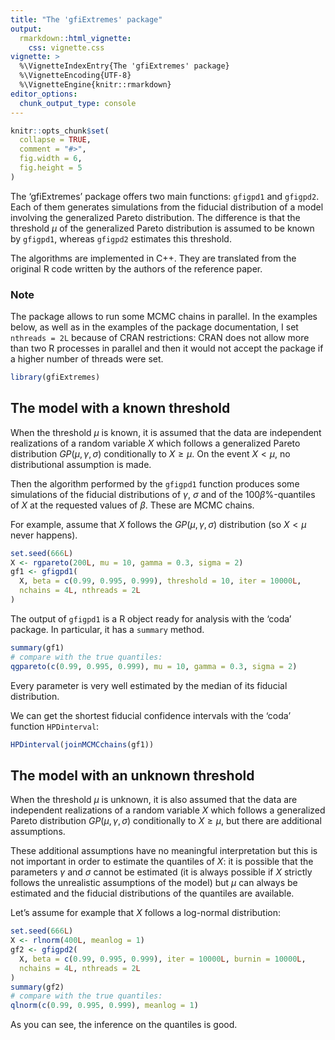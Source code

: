 ```yaml
---
title: "The 'gfiExtremes' package"
output: 
  rmarkdown::html_vignette:
    css: vignette.css
vignette: >
  %\VignetteIndexEntry{The 'gfiExtremes' package}
  %\VignetteEncoding{UTF-8}
  %\VignetteEngine{knitr::rmarkdown}
editor_options: 
  chunk_output_type: console
---
```


```r
knitr::opts_chunk$set(
  collapse = TRUE,
  comment = "#>",
  fig.width = 6,
  fig.height = 5
)
```

The 'gfiExtremes' package offers two main functions: `gfigpd1` and `gfigpd2`. 
Each of them generates simulations from the fiducial distribution of a model 
involving the generalized Pareto distribution. The difference is that the 
threshold $\mu$ of the generalized Pareto distribution is assumed to be known 
by `gfigpd1`, whereas `gfigpd2` estimates this threshold. 

The algorithms are implemented in C++. They are translated from the original R
code written by the authors of the reference paper. 

### Note 

The package allows to run some MCMC chains in parallel. In the examples below, 
as well as in the examples of the package documentation, I set `nthreads = 2L` 
because of CRAN restrictions: CRAN does not allow more than two R processes in 
parallel and then it would not accept the package if a higher number of threads 
were set.

```r
library(gfiExtremes)
```

## The model with a known threshold

When the threshold $\mu$ is known, it is assumed that the data are independent 
realizations of a random variable $X$ which follows a generalized Pareto 
distribution $GP(\mu,\gamma,\sigma)$ conditionally to $X \geqslant \mu$. On the 
event $X < \mu$, no distributional assumption is made.

Then the algorithm performed by the `gfigpd1` function produces some simulations
of the fiducial distributions of $\gamma$, $\sigma$ and of the 
$100\beta\%$-quantiles of $X$ at the requested values of $\beta$. These are 
MCMC chains.

For example, assume that $X$ follows the $GP(\mu,\gamma,\sigma)$ distribution 
(so $X < \mu$ never happens). 

```r
set.seed(666L)
X <- rgpareto(200L, mu = 10, gamma = 0.3, sigma = 2)
gf1 <- gfigpd1(
  X, beta = c(0.99, 0.995, 0.999), threshold = 10, iter = 10000L,
  nchains = 4L, nthreads = 2L
)
```

The output of `gfigpd1` is a R object ready for analysis with the 'coda' 
package. In particular, it has a `summary` method.

```r
summary(gf1)
# compare with the true quantiles:
qgpareto(c(0.99, 0.995, 0.999), mu = 10, gamma = 0.3, sigma = 2)
```

Every parameter is very well estimated by the median of its fiducial 
distribution.

We can get the shortest fiducial confidence intervals with the 'coda' function 
`HPDinterval`:

```r
HPDinterval(joinMCMCchains(gf1))
```


## The model with an unknown threshold

When the threshold $\mu$ is unknown, it is also assumed that the data are
independent realizations of a random variable $X$ which follows a generalized
Pareto distribution $GP(\mu,\gamma,\sigma)$ conditionally to $X \geqslant \mu$, 
but there are additional assumptions. 

These additional assumptions have no meaningful interpretation but this is not 
important in order to estimate the quantiles of $X$: it is possible that the
parameters $\gamma$ and $\sigma$ cannot be estimated (it is always possible if 
$X$ strictly follows the unrealistic assumptions of the model) but $\mu$ can 
always be estimated and the fiducial distributions of the quantiles are 
available.

Let's assume for example that $X$ follows a log-normal distribution:

```r
set.seed(666L)
X <- rlnorm(400L, meanlog = 1)
gf2 <- gfigpd2(
  X, beta = c(0.99, 0.995, 0.999), iter = 10000L, burnin = 10000L,
  nchains = 4L, nthreads = 2L
)
summary(gf2)
# compare with the true quantiles:
qlnorm(c(0.99, 0.995, 0.999), meanlog = 1)
```

As you can see, the inference on the quantiles is good.
